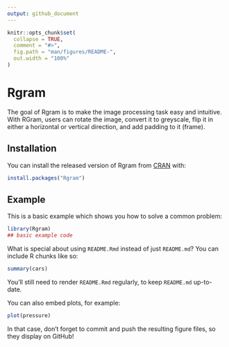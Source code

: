```yaml
---
output: github_document
---
```


<!-- README.md is generated from README.Rmd. Please edit that file -->

```r
knitr::opts_chunk$set(
  collapse = TRUE,
  comment = "#>",
  fig.path = "man/figures/README-",
  out.width = "100%"
)
```

# Rgram

<!-- badges: start -->
<!-- badges: end -->

The goal of Rgram is to make the image processing task easy and intuitive. With RGram, users can rotate the image, convert it to greyscale, flip it in either a horizontal or vertical direction, and add padding to it (frame).

## Installation

You can install the released version of Rgram from [CRAN](https://CRAN.R-project.org) with:

``` r
install.packages("Rgram")
```

## Example

This is a basic example which shows you how to solve a common problem:

```r
library(Rgram)
## basic example code
```

What is special about using `README.Rmd` instead of just `README.md`? You can include R chunks like so:

```r
summary(cars)
```

You'll still need to render `README.Rmd` regularly, to keep `README.md` up-to-date.

You can also embed plots, for example:

```r
plot(pressure)
```

In that case, don't forget to commit and push the resulting figure files, so they display on GitHub!
